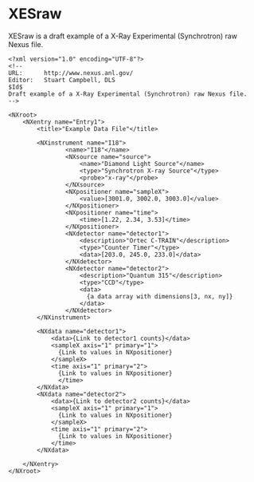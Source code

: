 =XESraw=

XESraw is a draft example of a X-Ray Experimental (Synchrotron) raw Nexus file.


<pre>
<?xml version="1.0" encoding="UTF-8"?>
<!--
URL:      http://www.nexus.anl.gov/
Editor:   Stuart Campbell, DLS
$Id$
Draft example of a X-Ray Experimental (Synchrotron) raw Nexus file.
-->

<NXroot>
	<NXentry name="Entry1">
		<title>"Example Data File"</title>
		
		<NXinstrument name="I18">
				<name>"I18"</name>
				<NXsource name="source">
					<name>"Diamond Light Source"</name>
					<type>"Synchrotron X-ray Source"</type>
					<probe>"x-ray"</probe>
				</NXsource>
				<NXpositioner name="sampleX">
					<value>[3001.0, 3002.0, 3003.0]</value>
				</NXpositioner>
				<NXpositioner name="time">
					<time>[1.22, 2.34, 3.53]</time>
				</NXpositioner>
				<NXdetector name="detector1">
					<description>"Ortec C-TRAIN"</description>
					<type>"Counter Timer"</type>
					<data>[203.0, 245.0, 233.0]</data>
				</NXdetector>
				<NXdetector name="detector2">
					<description>"Quantum 315"</description>
					<type>"CCD"</type>
					<data>
					  {a data array with dimensions[3, nx, ny]}
					</data>
				</NXdetector>
		</NXinstrument>
		
		<NXdata name="detector1">
			<data>{Link to detector1 counts}</data>
			<sampleX axis="1" primary="1">
			  {Link to values in NXpositioner}
			</sampleX>
			<time axis="1" primary="2">
			  {Link to values in NXpositioner}
			  </time>
		</NXdata>
		<NXdata name="detector2">
			<data>{Link to detector2 counts}</data>
			<sampleX axis="1" primary="1">
			  {Link to values in NXpositioner}
			</sampleX>
			<time axis="1" primary="2">
			  {Link to values in NXpositioner}
			</time>
		</NXdata>
		
	</NXentry>
</NXroot>
</pre>